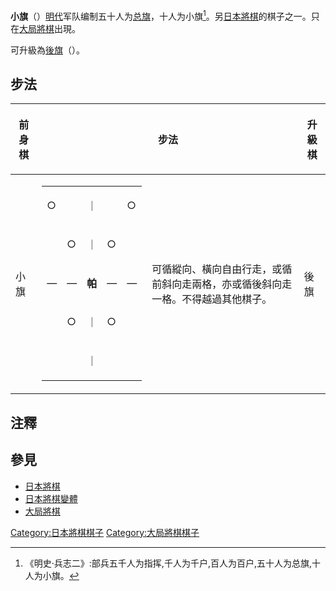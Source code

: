 {{Unreferenced|time=2007-09-01}}
{{japanese|japanese=小旗|kana=しょうき|romaji=Shōki}}
'''小旗'''（{{lang|ja|しょうき}}）[[明代|明代]]军队编制五十人为[[总旗|总旗]]，十人为小旗<ref>《明史·兵志二》:部兵五千人为指挥,千人为千户,百人为百户,五十人为总旗,十人为小旗。</ref>。另[[日本將棋|日本將棋]]的棋子之一。只在[[大局將棋|大局將棋]]出現。

可升級為[[後旗|後旗]]（{{lang|ja|こうき}}）。

== 步法 ==

{| border="1" cellspacing="0" cellpadding="3"
|----- bgcolor="#dddddd"
! 前身棋
! colspan="2" | 步法
! 升級棋
! colspan="2" | 步法
|-----
| 小旗 ||
{| border="1" cellspacing="0" cellpadding="3"
|-----
| ○ ||   || ｜ ||   || ○
|-----
|   || ○ || ｜ || ○ ||  
|-----
| ― || ― || '''帕''' || ― || ―
|-----
|   || ○ || ｜ || ○ ||  
|-----
|   ||   || ｜ ||   ||  
|}
| 可循縱向、橫向自由行走，或循前斜向走兩格，亦或循後斜向走一格。不得越過其他棋子。
| 後旗 ||
{| border="1" cellspacing="0" cellpadding="3"
|-----
| ○ ||   || ｜ ||   || ○
|-----
|   || ○ || ｜ || ○ ||  
|-----
| ― || ― || '''幗''' || ― || ―
|-----
|   || ○ || ｜ || ○ ||  
|-----
| ○ ||   || ｜ ||   || ○
|}
| 可循縱向、橫向自由行走，或循斜向走兩格。不得越過其他棋子。
|}

==注釋==
{{reflist}}

== 參見 ==
*[[日本將棋|日本將棋]]
*[[日本將棋變體|日本將棋變體]]
*[[大局將棋|大局將棋]]

[[Category:日本將棋棋子|Category:日本將棋棋子]]
[[Category:大局將棋棋子|Category:大局將棋棋子]]